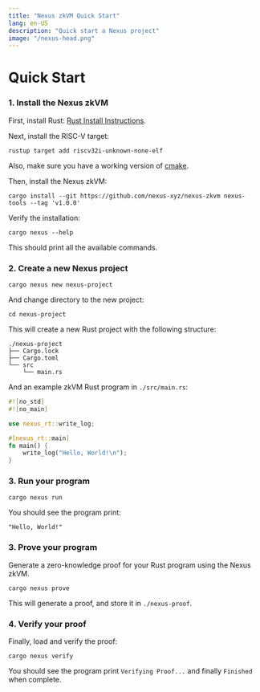 ```yaml
---
title: "Nexus zkVM Quick Start"
lang: en-US
description: "Quick start a Nexus project"
image: "/nexus-head.png"
---
```




# Quick Start

<Steps>

### 1. Install the Nexus zkVM

First, install Rust: [Rust Install Instructions](https://www.rust-lang.org/tools/install).

Next, install the RISC-V target:

```shell
rustup target add riscv32i-unknown-none-elf
```

Also, make sure you have a working version of [cmake](https://cmake.org).

Then, install the Nexus zkVM:

```shell
cargo install --git https://github.com/nexus-xyz/nexus-zkvm nexus-tools --tag 'v1.0.0'
```

Verify the installation:

```shell
cargo nexus --help
```

This should print all the available commands.

### 2. Create a new Nexus project

```shell
cargo nexus new nexus-project
```

And change directory to the new project:

```shell
cd nexus-project
```

This will create a new Rust project with the following structure:

```shell
./nexus-project
├── Cargo.lock
├── Cargo.toml
└── src
    └── main.rs
```

And an example zkVM Rust program in `./src/main.rs`:

```rust
#![no_std]
#![no_main]

use nexus_rt::write_log;

#[nexus_rt::main]
fn main() {
    write_log("Hello, World!\n");
}
```

### 3. Run your program

```shell
cargo nexus run
```

You should see the program print:

```shell
"Hello, World!"
```

### 3. Prove your program

Generate a zero-knowledge proof for your Rust program using the Nexus zkVM.

```shell
cargo nexus prove
```

This will generate a proof, and store it in `./nexus-proof`.

### 4. Verify your proof

Finally, load and verify the proof:

```shell
cargo nexus verify
```

You should see the program print `Verifying Proof...` and
finally `Finished` when complete.

</Steps>
